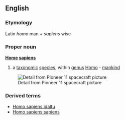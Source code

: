 ==English==
===Etymology===
Latin ''homo'' man + ''sapiens'' wise
===Proper noun===
{{wikipedia}}
'''[[Home]] [[sapiens]]'''
#a [[taxonomic]] [[species]], within [[genus]] [[Homo]] - [[mankind]]
{{wikispecies}}
[[Image:Human.png|thumb|Detail from Pioneer 11 spacecraft picture]]
===Derived terms===
*[[Homo sapiens idaltu]]
*[[Homo sapiens sapiens]]